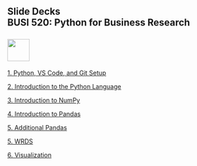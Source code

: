 ## Slide Decks<br>BUSI 520: Python for Business Research<br><br>![](RiceBusiness-transparent-logo-sm.png){height="50"}<br>


[1. Python, VS Code, and Git Setup](00-setup.html){target="_blank"}

[2. Introduction to the Python Language](01-Introduction_to_Python.slides.html){target="_blank"}

[3. Introduction to NumPy](02-Introduction_to_NumPy.slides.html){target="_blank"}

[4. Introduction to Pandas](03-Introduction_to_Pandas.slides.html){target="_blank"}

[5. Additional Pandas](04-Additional_Pandas.slides.html){target="_blank"}

[5. WRDS](04-WRDS.slides.html){target="_blank"}

[6. Visualization](05-Visualization.slides.html){target="_blank"}
